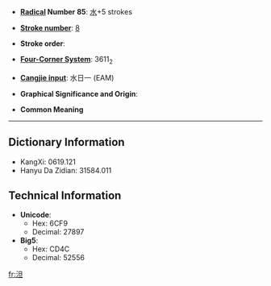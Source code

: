 * '''[[Wiktionary:Chinese radical index| Radical]] Number 85''': [[Wiktionary:Chinese radical index 水|水]]+5 strokes

* '''[[Wiktionary:Chinese total strokes index|Stroke number]]''': [[Wiktionary:Chinese total strokes index 8|8]]

* '''Stroke order''': 

* '''[[Wiktionary:Chinese four corner index|Four-Corner System]]''': 3611<sub>2</sub>

* '''[[Wiktionary:Chinese Cangjie index|Cangjie input]]''': 水日一 (EAM)

* '''Graphical Significance and Origin''': 

* '''Common Meaning'''

----

== Dictionary Information ==

* KangXi: 0619.121
* Hanyu Da Zidian: 31584.011

== Technical Information ==

* '''Unicode''':
** Hex: 6CF9
** Decimal: 27897
* '''Big5''':
** Hex: CD4C
** Decimal: 52556

[[fr:泹]]